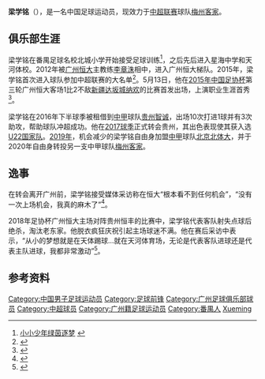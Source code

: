 {{noteta|G1=足球}}{{infobox Football biography
| name           = 梁学铭
| image          = 
| fullname       = 梁学铭
| height         = {{height|m=1.76}}
| birth_date     = {{birth date and age|1995|8|2|df=y}}
| birth_place    = [[中国|中国]][[广东省|广东省]][[番禺区|番禺市]]
| currentclub    = [[梅州客家足球俱乐部|梅州客家]]
| clubnumber     = 8
| position       = [[前锋_(足球)|前锋]]
| youthyears1    = 2012–2014
| youthclubs1    = [[广州恒大足球俱乐部|广州恒大]]
| years1         = 2015–2016
| clubs1         = [[广州恒大淘宝足球俱乐部|广州恒大淘宝]]
| caps1          = 0
| goals1         = 0
| years2         = 2016
| clubs2         = → [[貴州恆豐智誠足球俱樂部|贵州恒丰智诚]]（租借）
| caps2          = 10
| goals2         = 1
| years3         = 2017-2018
| clubs3         = [[貴州恆豐智誠足球俱樂部|贵州恒丰智诚]]
| caps3          = 31
| goals3         = 2
| years4         = 2019
| clubs4         = [[北京北体大足球俱乐部|北京北体大]]
| caps4          = 12
| goals4         = 1
| years5         = 2020
| clubs5         = [[梅州客家足球俱乐部|梅州客家]]
| caps5          = 0
| goals5         = 0
| nationalyears1 =  
| nationalteam1  = 
| nationalcaps1  = 
| nationalgoals1 = 
| pcupdate       = 2020年4月23日
}}
'''梁学铭'''（{{bd|1995年|8月2日|||Liang Xueming}}），是一名中国足球运动员，现效力于[[中国足球协会超级联赛|中超联赛]]球队[[梅州客家足球俱乐部|梅州客家]]。

==俱乐部生涯==
梁学铭在番禺足球名校北城小学开始接受足球训练<ref>[http://pyrb.dayoo.com/html/2008-04/17/content_168156.htm 小小少年绿茵逐梦] {{webarchive|url=https://web.archive.org/web/20150526110855/http://pyrb.dayoo.com/html/2008-04/17/content_168156.htm |date=2015-05-26 }}</ref>，之后先后进入星海中学和天河体校。2012年被[[广州恒大足球俱乐部|广州恒大]]主教练[[李章洙|李章洙]]相中，进入广州恒大梯队。2015年，梁学铭首次进入球队参加中超联赛的大名单<ref>{{Cite web |url=http://sports.sina.com.cn/j/2015-03-05/13357533125.shtml |title=2015年广州恒大淘宝足球俱乐部中超联赛名单 |accessdate=2015-05-14 |archive-date=2015-04-17 |archive-url=https://web.archive.org/web/20150417212221/http://sports.sina.com.cn/j/2015-03-05/13357533125.shtml |dead-url=no }}</ref>。5月13日，他在[[2015年中国足协杯|2015年中国足协杯]]第三轮广州恒大客场1比2不敌[[新疆天山雪豹足球俱乐部|新疆达坂城纳欢]]的比赛首发出场，上演职业生涯首秀<ref>{{Cite web |url=http://sports.sina.com.cn/c/2015-05-13/19587606425.shtml |title=足协杯-争议点球绝杀！ 恒大1-2负新疆出局 |accessdate=2015-05-14 |archive-date=2018-03-02 |archive-url=https://web.archive.org/web/20180302104032/http://sports.sina.com.cn/c/2015-05-13/19587606425.shtml |dead-url=no }}</ref>。

梁学铭在2016年下半球季被租借到[[2016年中国足球甲级联赛|中甲]]球队[[贵州智诚|贵州智诚]]，出场10次打进1球并有3次助攻，帮助球队冲超成功。他在[[2017年中国足球超级联赛|2017球季]]正式转会贵州，其出色表现使其获入选[[中国国家奥林匹克足球队|U22国家队]]。[[2019年中国足球甲级联赛|2019年]]，机会减少的梁学铭自由身加盟[[中甲|中甲]]球队[[北京北体大|北京北体大]]，并于2020年自由身转投另一支中甲球队[[梅州客家|梅州客家]]。

==逸事==
在转会离开广州前，梁学铭接受媒体采访称在恒大“根本看不到任何机会”，“没有一次上场机会，我真的麻木了”<ref>{{Cite web |url=http://sports.sina.com.cn/china/j/2017-11-07/doc-ifynnnsc7292019.shtml |title=梁学铭：在恒大没机会麻木了 亚锦赛为国家争光 |accessdate=2018-05-03 |archive-date=2018-05-03 |archive-url=https://web.archive.org/web/20180503180722/http://sports.sina.com.cn/china/j/2017-11-07/doc-ifynnnsc7292019.shtml |dead-url=no }}</ref>。

2018年足协杯广州恒大主场对阵贵州恒丰的比赛中，梁学铭代表客队射失点球后绝杀，淘汰老东家。他脱衣疯狂庆祝引起主场球迷不满。他在赛后采访中表示，“从小的梦想就是在天体踢球...就在天河体育场，无论是代表客队进球还是代表主队进球，我都非常激动”<ref>{{Cite web |url=http://we.sportscn.com/viewnews-2490218.html |title=梁学铭：从小梦想在天体踢球，进球后激动控制不住 |accessdate=2018-05-03 |archive-date=2018-05-04 |archive-url=https://web.archive.org/web/20180504010744/http://we.sportscn.com/viewnews-2490218.html |dead-url=no }}</ref>。

==参考资料==
{{reflist}}

{{2015年中超分类名单广州恒大}}
{{2016年中超分类名单广州恒大}}
{{2016年中甲分类名单贵州恒丰智诚}}
{{2017年中超分类名单贵州}}
{{2018年中超分类名单贵州}}
{{2019年中甲分类名单北体大}}
{{2020年中甲分类名单梅州客家}}
{{2021年中甲分类名单梅州客家}}
{{2022年中超分类名单梅州客家}}

{{DEFAULTSORT:Liang Xueming}}
[[Category:中国男子足球运动员|Category:中国男子足球运动员]]
[[Category:足球前锋|Category:足球前锋]]
[[Category:广州足球俱乐部球员|Category:广州足球俱乐部球员]]
[[Category:中超球员|Category:中超球员]]
[[Category:广州籍足球运动员|Category:广州籍足球运动员]]
[[Category:番禺人|Category:番禺人]]
[[Category:梁姓|Xueming]]
